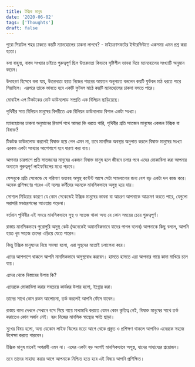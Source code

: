 ```yaml
---
title: টক্সিক মানুষ
date: '2020-06-02'
tags: ['Thoughts']
draft: false
---
```


পুরো সিয়াটল শহর ঢাকতে কয়টি ম্যানহোলের ঢাকনা লাগবে? - মাইক্রোসফটের ইন্টারভিউতে একসময় এমন প্রশ্ন করা হতো।

বলা বাহুল্য, বাস্তব সংখ্যার চাইতে গুরুত্বপূর্ণ ছিল উত্তরদাতা কিভাবে সৃষ্টিশীল ভাবনা দিয়ে ম্যানহোলের সংখ্যাটি অনুমান করেন।

উদাহরণ হিসেবে বলা যায়, উত্তরদাতা হয়ত নিজের শহরের আয়তন অনুপাতে বললেন কয়টি ফুটবল মাঠ ধরতে পারে সিয়াটলে। এরপরে তাকে ভাবতে হবে একটি ফুটবল মাঠে কয়টি ম্যানহোলের ঢাকনা বসতে পারে।

মোবাইল এপ টিকটকের মোট ডাউনলোড সম্প্রতি এক বিলিয়ন ছাড়িয়েছে।

পৃথিবীর সাত বিলিয়ন মানুষের বিপরীতে এক বিলিয়ন ডাউনলোড বিশাল একটা সংখ্যা।

ম্যানহোলের ঢাকনা অনুমানের রিভার্স পথে আমরা কি ধরতে পারি, পৃথিবীর প্রতি সাতজন মানুষের একজন টক্সিক বা বিষাক্ত?

টিকটক ডাউনলোড করলেই বিষাক্ত হয়ে গেল এমন না, তবে মানসিক অবস্থার অনুপাত করলে বিষাক্ত মানুষের সংখ্যা এরকম একটা সংখ্যার আশেপাশে হবে ধারণা করা যায়।

আপনার চারপাশে প্রতি সাতজনের মানুষের একজন বিষাক্ত মানুষ হলে জীবনে চলার পথে এদের মোকাবিলা করা আপনার অন্যতম গুরুত্বপূর্ণ লাইফস্কিলের মধ্যে পড়বে।

ফেসবুকে প্রতি সেকেন্ডে যে পরিমাণ ভয়াবহ অসুস্থ কন্টেন্ট আসে সেটা সামলানোর জন্য বেশ বড় একটা দল কাজ করে। অনেক প্রশিক্ষণের পরেও এই দলের কর্মীদের অনেকে মানসিকভাবে অসুস্থ হয়ে যায়।

সোশ্যল মিডিয়ার কারণে যে কোন সেকেন্ডেই টক্সিক মানুষের ভাবনা বা আচরণ আপনাকে আক্রমণ করতে পারে, যেগুলো সরাসরি মডারেশনের আওতায় পড়েনা।

বর্তমান পৃথিবীর এই সময়ে মানসিকভাবে সুস্থ ও সতেজ থাকা অন্য যে কোন সময়ের চেয়ে গুরুত্বপূর্ণ। 

রাস্তায় মানসিকভাবে পুরোপুরি অসুস্থ কেউ (অনেকেই অমানবিকভাবে যাদের পাগল বলেন) আপনাকে কিছু বললে, আপনি হয়ত খুব সহজে তাদের এড়িয়ে যেতে পারেন।

কিন্তু টক্সিক মানুষদের নিয়ে সমস্যা হলো, এরা সুস্থদের মতোই চলাফেরা করে।

এদের আশপাশে থাকলে আপনি মানসিকভাবে অসুস্থবোধ করবেন। হাসতে হাসতে এরা আপনার গায়ে কাদা মাখিয়ে চলে যায়।

এদের থেকে নিস্তারের উপায় কি?

এদেরকে মোকাবিলা করার সবচেয়ে কার্যকর উপায় হলো, ইগ্নোর করা।

তাদের সাথে কোন রকম আলোচনা, তর্ক করলেই আপনি ফেঁসে যাবেন।

রাস্তায় কাদা দেখলে সেখানে বসে গিয়ে গায়ে মাখামাখি করাতে যেমন কোন কৃতিত্ব নেই, বিষাক্ত মানুষের সাথে তর্ক করাতেও কোন অর্জন নেই। বরং নিজের মানসিক স্বাস্থ্যের ক্ষতি ছাড়া।

সুখের বিষয় হলো, অন্য যেকোন লাইফ স্কিলের মতো আগে থেকে প্রস্তুত ও প্রশিক্ষণ থাকলে আপনিও এদেরকে সহজে উপেক্ষা করতে পারবেন।

টক্সিক মানুষ মানেই অপরাধী এমন না। এদের একটা বড় অংশই মানসিকভাবে অসুস্থ, যাদের সাহায্যের প্রয়োজন। 

তবে তাদের সাহায্য করার আগে আপনাকে নিশ্চিত হতে হবে এই বিষয়ে আপনি প্রশিক্ষিত।
